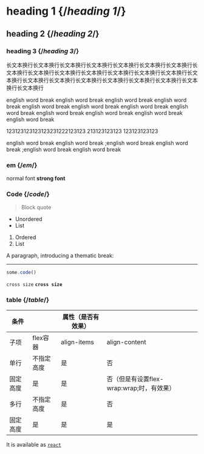 # heading 1 {/*heading 1*/}

## heading 2 {/*heading 2*/}

### heading 3 {/*heading 3*/}

长文本换行长文本换行长文本换行长文本换行长文本换行长文本换行长文本换行长文本换行长文本换行长文本换行长文本换行长文本换行长文本换行长文本换行长文本换行长文本换行长文本换行长文本换行长文本换行长文本换行长文本换行长文本换行长文本换行

english word break english word break english word break english word break english word break english word break english word break english word break english word break english word break english word break english word break 

123123123123123231222123123 213123123123 123123123123 

english word break english word break ;english word break english word break ;english word break english word break 

### em {/*em*/}
normal font
**strong font**

### Code  {/*code*/}

> Block quote

* Unordered
* List

1. Ordered
2. List

A paragraph, introducing a thematic break:

---

```js
some.code()
```


`cross size`
**`cross size`**

### table {/*table*/}

| 条件 |  | 属性（是否有效果） |  |
| --- | --- | --- | --- |
| 子项 | flex容器 | align-items | align-content |
| 单行 | 不指定高度 | 是 | 否 |
| 固定高度 | 是 | 是 | 否（但是有设置flex-wrap:wrap;时，有效果） |
| 多行 | 不指定高度 | 是 | 否 |
| 固定高度 | 是 | 是 | 是 |


It is available as [`react`](https://www.npmjs.com/package/react)


